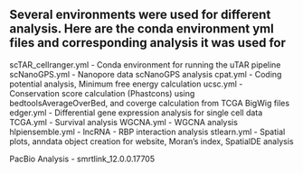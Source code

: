 ## Several environments were used for different analysis. Here are the conda environment yml files and corresponding analysis it was used for

scTAR_cellranger.yml - Conda environment for running the uTAR pipeline
scNanoGPS.yml - Nanopore data scNanoGPS analysis
cpat.yml - Coding potential analysis, Minimum free energy calculation
ucsc.yml - Conservation score calculation (Phastcons) using bedtoolsAverageOverBed, and coverge calculation from TCGA BigWig files
edger.yml - Differential gene expression analysis for single cell data
TCGA.yml - Survival analysis
WGCNA.yml - WGCNA analysis
hlpiensemble.yml - lncRNA - RBP interaction analysis
stlearn.yml - Spatial plots, anndata object creation for website, Moran's index, SpatialDE analysis

PacBio Analysis - smrtlink_12.0.0.17705


